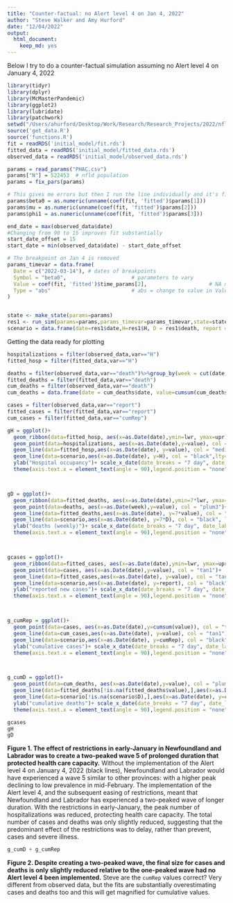 ```yaml
---
title: "Counter-factual: no Alert level 4 on Jan 4, 2022"
author: "Steve Walker and Amy Hurford"
date: "12/04/2022"
output: 
  html_document: 
    keep_md: yes
---
```


Below I try to do a counter-factual simulation assuming no Alert level 4 on January 4, 2022

```r
library(tidyr)
library(dplyr)
library(McMasterPandemic)
library(ggplot2)
library(lubridate)
library(patchwork)
setwd("/Users/ahurford/Desktop/Work/Research/Research_Projects/2022/nfld-macpan")
source('get_data.R')
source('functions.R')
fit = readRDS('initial_model/fit.rds')
fitted_data = readRDS('initial_model/fitted_data.rds')
observed_data = readRDS('initial_model/observed_data.rds')

params = read_params("PHAC.csv")
params["N"] = 522453  # nfld population
params = fix_pars(params)

# This gives me errors but then I run the line individually and it's fine
params$beta0 = as.numeric(unname(coef(fit, 'fitted')$params[1]))
params$mu = as.numeric(unname(coef(fit, 'fitted')$params[2]))
params$phi1 = as.numeric(unname(coef(fit, 'fitted')$params[3]))

end_date = max(observed_data$date)
#Changing from 90 to 15 improves fit substantially
start_date_offset = 15
start_date = min(observed_data$date) - start_date_offset

# The breakpoint on Jan 4 is removed
params_timevar = data.frame(
  Date = c("2022-03-14"), # dates of breakpoints
  Symbol = "beta0",                     # parameters to vary
  Value = coef(fit, 'fitted')$time_params[2],                    # NA means calibrate to data
  Type = "abs"                          # abs = change to value in Value col
)


state <- make_state(params=params)
res1 <- run_sim(params=params,params_timevar=params_timevar,state=state, start_date=start_date, end_date=end_date)
scenario = data.frame(date=res1$date,H=res1$H, D = res1$death, report = res1$report, cumRep = res1$cumRep)
```
Getting the data ready for plotting
```r
hospitalizations = filter(observed_data,var=="H")
fitted_hosp = filter(fitted_data,var=="H")

deaths = filter(observed_data,var=="death")%>%group_by(week = cut(date, "week")) %>% summarise(value = sum(value))
fitted_deaths = filter(fitted_data,var=="death")
cum_deaths = filter(observed_data,var=="death")
cum_deaths = data.frame(date = cum_deaths$date, value=cumsum(cum_deaths$value))

cases = filter(observed_data,var=="report")
fitted_cases = filter(fitted_data,var=="report")
cum_cases = filter(fitted_data,var=="cumRep")
```

```r
gH = ggplot()+
  geom_ribbon(data=fitted_hosp, aes(x=as.Date(date),ymin=lwr, ymax=upr), alpha = 0.5, fill = "mediumaquamarine")+
  geom_point(data=hospitalizations, aes(x=as.Date(date),y=value), col = "mediumaquamarine")+
  geom_line(data=fitted_hosp,aes(x=as.Date(date), y=value), col = "mediumaquamarine")+
  geom_line(data=scenario,aes(x=as.Date(date), y=H), col = "black",lty=1)+
  ylab("Hospital occupancy")+ scale_x_date(date_breaks = "7 day", date_labels = "%d %b")+
  theme(axis.text.x = element_text(angle = 90),legend.position = "none")+xlab("")



gD = ggplot()+
  geom_ribbon(data=fitted_deaths, aes(x=as.Date(date),ymin=7*lwr, ymax=7*upr), alpha = 0.5, fill = "plum3")+
  geom_point(data=deaths, aes(x=as.Date(week),y=value), col = "plum3")+
  geom_line(data=fitted_deaths,aes(x=as.Date(date), y=7*value), col = "plum3")+
  geom_line(data=scenario,aes(x=as.Date(date), y=7*D), col = "black", lty=1)+
  ylab("deaths (weekly)")+ scale_x_date(date_breaks = "7 day", date_labels = "%d %b")+
  theme(axis.text.x = element_text(angle = 90),legend.position = "none")+xlab("")



gcases = ggplot()+
  geom_ribbon(data=fitted_cases, aes(x=as.Date(date),ymin=lwr, ymax=upr), alpha = 0.5, fill = "tan1")+
  geom_point(data=cases, aes(x=as.Date(date),y=value), col = "tan1")+
  geom_line(data=fitted_cases,aes(x=as.Date(date), y=value), col = "tan1")+
  geom_line(data=scenario,aes(x=as.Date(date), y=report), col = "black",lty=1)+
  ylab("reported new cases")+ scale_x_date(date_breaks = "7 day", date_labels = "%d %b")+
  theme(axis.text.x = element_text(angle = 90),legend.position = "none")+xlab("")



g_cumRep = ggplot()+
  geom_point(data=cases, aes(x=as.Date(date),y=cumsum(value)), col = "tan1")+
  geom_line(data=cum_cases,aes(x=as.Date(date), y=value), col = "tan1")+
  geom_line(data=scenario,aes(x=as.Date(date), y=cumRep), col = "black")+
  ylab("cumulative cases")+ scale_x_date(date_breaks = "7 day", date_labels = "%d %b")+
  theme(axis.text.x = element_text(angle = 90),legend.position = "none")+xlab("")+geom_vline(xintercept = max(observed_data$date), col="grey", lty=2)



g_cumD = ggplot()+
  geom_point(data=cum_deaths, aes(x=as.Date(date),y=value), col = "plum3")+
  geom_line(data=fitted_deaths[!is.na(fitted_deaths$value),],aes(x=as.Date(date), y=cumsum(value)), col = "plum3")+
  geom_line(data=scenario[!is.na(scenario$D),],aes(x=as.Date(date), y=cumsum(D)), col = "black")+
  ylab("cumulative deaths")+ scale_x_date(date_breaks = "7 day", date_labels = "%d %b")+
  theme(axis.text.x = element_text(angle = 90),legend.position = "none")+xlab("")+geom_vline(xintercept = max(observed_data$date), col="grey", lty=2)
```

```r
gcases
gH
gD
```

**Figure 1. The effect of restrictions in early-January in Newfoundland and Labrador was to create a two-peaked wave 5 of prolonged duration that protected health care capacity.** Without the implementation of the Alert level 4 on January 4, 2022 (black lines), Newfoundland and Labrador would have experienced a wave 5 similar to other provinces: with a higher peak declining to low prevalence in mid-February.  The implementation of the Alert level 4, and the subsequent easing of restrictions, meant that Newfoundland and Labrador has experienced a two-peaked wave of longer duration. With the restrictions in early-January, the peak number of hospitalizations was reduced, protecting health care capacity. The total number of cases and deaths was only slightly reduced, suggesting that the predominant effect of the restrictions was to delay, rather than prevent, cases and severe illness.


```r
g_cumD + g_cumRep
```

**Figure 2. Despite creating a two-peaked wave, the final size for cases and deaths is only slightly reduced relative to the one-peaked wave had no Alert level 4 been implemented.** Steve are the `cumRep` values correct? Very different from observed data, but the fits are substantially overestimating cases and deaths too and this will get magnified for cumulative values.
